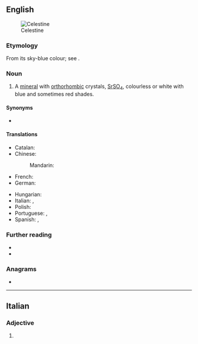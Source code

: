 {{also|Celestine|célestine}}
==English==
[[Image:Celestina mineral.jpg|thumb|Celestine]]

===Etymology===
From its sky-blue colour; see {{m|en|celestial}}.

===Noun===
{{en-noun|~}}

# {{lb|en|mineral}} A [[mineral]] with [[orthorhombic]] crystals, [[strontium|Sr]][[sulfur|S]][[oxygen|O]]<sub>4</sub>, colourless or white with blue and sometimes red shades.

====Synonyms====
* {{l|en|celestite}}

====Translations====
{{trans-top|mineral}}
* Catalan: {{t|ca|celestina|f}}
* Chinese:
*: Mandarin: {{t+|cmn|天青石|tr=tiānqīngshí|sc=Hani}}
* French: {{t+|fr|célestine|f}}
* German: {{t|de|Coelestin|m}}
{{trans-mid}}
* Hungarian: {{t|hu|cölesztin}}
* Italian: {{t|it|celestina|f}}, {{t|it|celestite|f}}
* Polish: {{t+|pl|celestyn|m}}
* Portuguese: {{t+|pt|celestina|f}}, {{t|pt|celestita|f}}
* Spanish: {{t+|es|celestina|f}}, {{t|es|celestita|f}}
{{trans-bottom}}

===Further reading===
* {{R:WebMineral}}
* {{R:mindat}}

===Anagrams===
* {{anagrams|en|a=ceeeilnst|telecines}}

----

==Italian==

===Adjective===
{{head|it|adjective form}}

# {{feminine plural of|celestino|lang=it}}